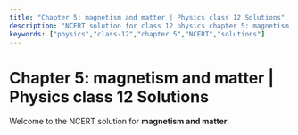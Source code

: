 ```yaml
---
title: "Chapter 5: magnetism and matter | Physics class 12 Solutions"
description: "NCERT solution for class 12 physics chapter 5: magnetism and matter."
keywords: ["physics","class-12","chapter 5","NCERT","solutions"]
---
```


# Chapter 5: magnetism and matter | Physics class 12 Solutions

Welcome to the NCERT solution for **magnetism and matter**.
